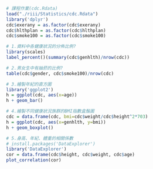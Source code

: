 ```{r}
# 課程作業(cdc.Rdata)
load("./riii/Statistics/cdc.Rdata")
library('dplyr')
cdc$exerany = as.factor(cdc$exerany)
cdc$hlthplan = as.factor(cdc$hlthplan)
cdc$smoke100 = as.factor(cdc$smoke100)
```

```{r}
# 1.資料中各健康狀況的分佈比例?
library(scales)
label_percent()(summary(cdc$genhlth)/nrow(cdc))
```

```{r}
# 2.男女生中有抽菸的比例?
table(cdc$gender, cdc$smoke100)/nrow(cdc)
```

```{r}
# 3.繪製年紀的直方圖
library('ggplot2')
h = ggplot(cdc, aes(x=age))
h + geom_bar()
```

```{r}
# 4.繪製不同健康狀況族群的BMI指數盒鬚圖
cdc = data.frame(cdc, bmi=cdc$weight/cdc$height^2*703)
h = ggplot(cdc, aes(x=genhlth, y=bmi))
h + geom_boxplot()
```

```{r}
# 5.身高、年紀、體重的相關係數
# install.packages('DataExplorer')
library('DataExplorer')
cor = data.frame(cdc$height, cdc$weight, cdc$age)
plot_correlation(cor)
```
